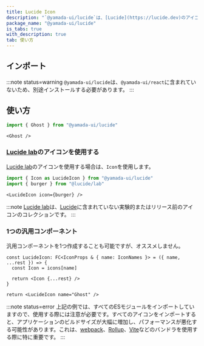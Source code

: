 ```yaml
---
title: Lucide Icon
description: "`@yamada-ui/lucide`は、[Lucide](https://lucide.dev)のアイコンにYamada UIのスタイルシステムを取り入れたコンポーネントです。"
package_name: "@yamada-ui/lucide"
is_tabs: true
with_description: true
tab: 使い方
---
```


## インポート

<PackageManagers packageNameOrCommand="@yamada-ui/lucide" />

:::note status=warning
`@yamada-ui/lucide`は、`@yamada-ui/react`に含まれていないため、別途インストールする必要があります。
:::

## 使い方

```ts
import { Ghost } from "@yamada-ui/lucide"
```

```tsx
<Ghost />
```

### [Lucide lab](https://github.com/lucide-icons/lucide-lab)のアイコンを使用する

[Lucide lab](https://github.com/lucide-icons/lucide-lab)のアイコンを使用する場合は、`Icon`を使用します。

```ts
import { Icon as LucideIcon } from "@yamada-ui/lucide"
import { burger } from "@lucide/lab"
```

```tsx
<LucideIcon icon={burger} />
```

:::note
[Lucide lab](https://github.com/lucide-icons/lucide-lab)は、[Lucide](https://lucide.dev)に含まれていない実験的またはリリース前のアイコンのコレクションです。
:::

### 1つの汎用コンポーネント

汎用コンポーネントを1つ作成することも可能ですが、オススメしません。

```tsx functional=true
const LucideIcon: FC<IconProps & { name: IconNames }> = ({ name, ...rest }) => {
  const Icon = icons[name]

  return <Icon {...rest} />
}

return <LucideIcon name="Ghost" />
```

:::note status=error
上記の例では、すべてのESモジュールをインポートしていますので、使用する際には注意が必要です。すべてのアイコンをインポートすると、アプリケーションのビルドサイズが大幅に増加し、パフォーマンスが悪化する可能性があります。これは、[webpack](https://webpack.js.org/)、[Rollup](https://rollupjs.org/)、[Vite](https://vitejs.dev/)などのバンドラを使用する際に特に重要です。
:::
